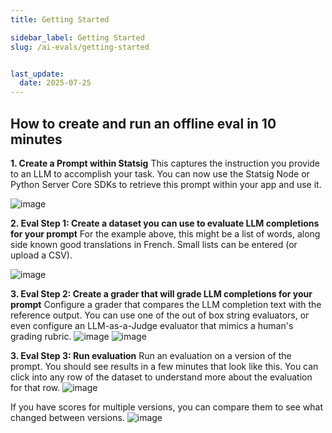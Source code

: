 ```yaml
---
title: Getting Started

sidebar_label: Getting Started
slug: /ai-evals/getting-started


last_update:
  date: 2025-07-25
---
```



## How to create and run an offline eval in 10 minutes


**1. Create a Prompt within Statsig**
This captures the instruction you provide to an LLM to accomplish your task. You can now use the Statsig Node or Python Server Core SDKs to retrieve this prompt within your app and use it. 


<img alt="image" src="https://github.com/user-attachments/assets/57cd34e0-f6aa-4a90-886d-20db6e43c3f7" />


**2. Eval Step 1: Create a dataset you can use to evaluate LLM completions for your prompt**
For the example above, this might be a list of words, along side known good translations in French. Small lists can be entered (or upload a CSV).

<img alt="image" src="https://github.com/user-attachments/assets/a46ad9c6-ed28-4587-89af-3eda91a1f256" />


**3. Eval Step 2: Create a grader that will grade LLM completions for your prompt**
Configure a grader that compares the LLM completion text with the reference output. You can use one of the out of box string evaluators, or even configure an LLM-as-a-Judge evaluator that mimics a human's grading rubric.
<img alt="image" src="https://github.com/user-attachments/assets/8936a77d-885b-4fd6-bcab-d141bd397ec7" />
<img alt="image" src="https://github.com/user-attachments/assets/ce3f0951-2313-47a4-ba77-65c7fb877fc4" />

**3. Eval Step 3: Run evaluation**
Run an evaluation on a version of the prompt. You should see results in a few minutes that look like this. You can click into any row of the dataset to understand more about the evaluation for that row.
<img alt="image" src="https://github.com/user-attachments/assets/58a3c2e5-5058-4127-a63d-02e53c132386" />

If you have scores for multiple versions, you can compare them to see what changed between versions.
<img alt="image" src="https://github.com/user-attachments/assets/934ed052-5578-406a-ba47-6fe55224ba0d" />
